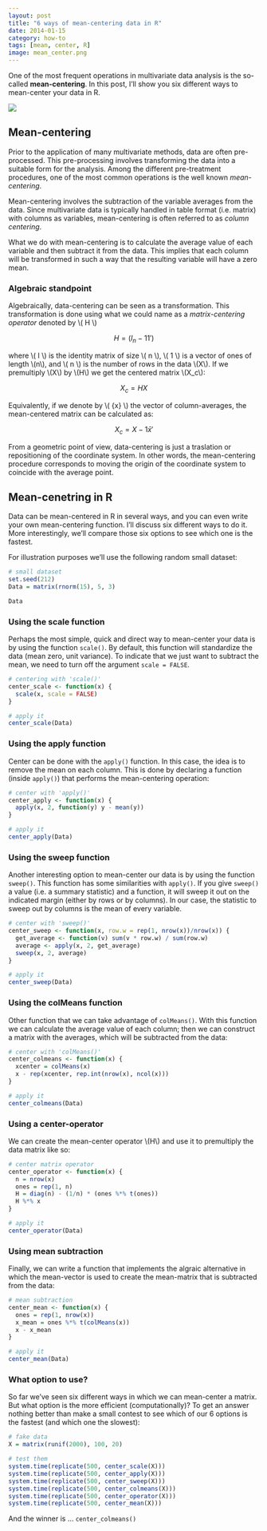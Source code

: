 ```yaml
---
layout: post
title: "6 ways of mean-centering data in R"
date: 2014-01-15
category: how-to
tags: [mean, center, R]
image: mean_center.png
---
```


One of the most frequent operations in multivariate data analysis is the so-called **mean-centering**. In this post, I'll show you six different ways to mean-center your data in R.

<!--more-->

![](/images/mean_center.png)

## Mean-centering

Prior to the application of many multivariate methods, data are often pre-processed. This pre-processing involves transforming the data into a suitable form for the analysis. Among the different pre-treatment procedures, one of the most common operations is the well known *mean-centering*. 

Mean-centering involves the subtraction of the variable averages from the data. Since multivariate data is typically handled in table format (i.e. matrix) with columns as variables, mean-centering is often referred to as *column centering*.

What we do with mean-centering is to calculate the average value of each variable and then subtract it from the data. This implies that each column will be transformed in such a way that the resulting variable will have a zero mean.


### Algebraic standpoint

Algebraically, data-centering can be seen as a transformation. This transformation is done using what we could name as a *matrix-centering operator* denoted by \\( H \\)

$$ H = (I_{n} - 1 1') $$

where \\( I \\) is the identity matrix of size \\( n \\), \\( 1 \\) is a vector of ones of length \\(n\\), and \\( n \\) is the number of rows in the data \\(X\\). If we premultiply \\(X\\) by \\(H\\) we get the centered matrix \\(X_c\\):

$$ X_c = H X $$

Equivalently, if we denote by \\( \bar{x} \\) the vector of column-averages, the mean-centered matrix can be calculated as:

$$ X_c = X - 1 \bar{x}' $$

From a geometric point of view, data-centering is just a traslation or repositioning of the coordinate system. In other words, the mean-centering procedure corresponds to moving the origin of the coordinate system to coincide with the average point.


## Mean-cenetring in R

Data can be mean-centered in R in several ways, and you can even write your own mean-centering function. I'll discuss six different ways to do it. More interestingly, we'll compare those six options to see which one is the fastest.

For illustration purposes we'll use the following random small dataset:
```r
# small dataset
set.seed(212)
Data = matrix(rnorm(15), 5, 3)

Data
```


### Using the scale function

Perhaps the most simple, quick and direct way to mean-center your data is by using the function ```scale()```. By default, this function will standardize the data (mean zero, unit variance). To indicate that we just want to subtract the mean, we need to turn off the argument ```scale = FALSE```.
```r
# centering with 'scale()'
center_scale <- function(x) {
  scale(x, scale = FALSE)
}

# apply it
center_scale(Data)
```


### Using the apply function

Center can be done with the ```apply()``` function. In this case, the idea is to remove the mean on each column. This is done by declaring a function (inside ```apply()```) that performs the mean-centering operation:
```r
# center with 'apply()'
center_apply <- function(x) {
  apply(x, 2, function(y) y - mean(y))
}

# apply it
center_apply(Data)
```


### Using the sweep function

Another interesting option to mean-center our data is by using the function ```sweep()```. This function has some similarities with ```apply()```. If you give ```sweep()``` a value (i.e. a summary statistic) and a function, it will sweep it out on the indicated margin (either by rows or by columns). In our case, the statistic to sweep out by columns is the mean of every variable.
```r
# center with 'sweep()'
center_sweep <- function(x, row.w = rep(1, nrow(x))/nrow(x)) {
  get_average <- function(v) sum(v * row.w) / sum(row.w)
  average <- apply(x, 2, get_average)
  sweep(x, 2, average)
}

# apply it
center_sweep(Data)
```


### Using the colMeans function

Other function that we can take advantage of ```colMeans()```. With this function we can calculate the average value of each column; then we can construct a matrix with the averages, which will be subtracted from the data:
```r
# center with 'colMeans()'
center_colmeans <- function(x) {
  xcenter = colMeans(x)
  x - rep(xcenter, rep.int(nrow(x), ncol(x)))  
}

# apply it
center_colmeans(Data)
```


### Using a center-operator

We can create the mean-center operator \\(H\\) and use it to premultiply the data matrix like so:
```r
# center matrix operator
center_operator <- function(x) {
  n = nrow(x)
  ones = rep(1, n)
  H = diag(n) - (1/n) * (ones %*% t(ones))
  H %*% x
}

# apply it
center_operator(Data)
```


### Using mean subtraction

Finally, we can write a function that implements the algraic alternative in which the mean-vector is used to create the mean-matrix that is subtracted from the data:
```r
# mean subtraction
center_mean <- function(x) {
  ones = rep(1, nrow(x))
  x_mean = ones %*% t(colMeans(x))
  x - x_mean
}

# apply it
center_mean(Data)
```


### What option to use?

So far we've seen six different ways in which we can mean-center a matrix. But what option is the more efficient (computationally)? To get an answer nothing better than make a small contest to see which of our 6 options is the fastest (and which one the slowest):
```r
# fake data
X = matrix(runif(2000), 100, 20)

# test them
system.time(replicate(500, center_scale(X)))
system.time(replicate(500, center_apply(X)))
system.time(replicate(500, center_sweep(X)))
system.time(replicate(500, center_colmeans(X)))
system.time(replicate(500, center_operator(X)))
system.time(replicate(500, center_mean(X)))
```

And the winner is ... ```center_colmeans()```